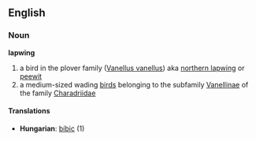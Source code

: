 ==English==
===Noun===
{{wikipedia}}
'''lapwing''' 
# a bird in the plover family ([[w:Northern Lapwing|Vanellus vanellus]]) aka [[northern lapwing]] or [[peewit]]
# a medium-sized wading [[bird|birds]] belonging to the subfamily [[w:Vanellinae|Vanellinae]] of the family [[w:Charadriidae|Charadriidae]]

====Translations====
*'''Hungarian''': [[bíbic]] (1)